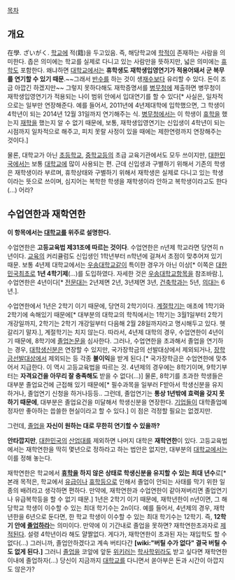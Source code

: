 [[목차]]
== 개요 ==
在學. ざいがく. [[학교]]에 적(籍)을 두고있음. 즉, 해당학교에 [[학적]]이 존재하는 사람을 의미한다. 좁은 의미에는 학교를 실제로 다니고 있는 사람만을 뜻하지만, 넓은 의미에는 [[휴학]]도 포함한다. 왜냐하면 [[대학교]]에서는 '''휴학생도 재학생입영연기가 적용어돼서 군 복무를 연기할 수 있기 때문'''.~~그래서 [[반수]]를 하는 것이 생[[재수]]보다 유리할 수 있다. 돈이 조금 아깝긴 하겠지만~~ 그렇지 못하다해도 재학증명서를 [[병무청]]에 제출하면 병무청이 재학생입영연기가 적용되는 나이 범위 안에서 입대연기를 할 수 있다[* 사실은, 일차적으로는 일부만 연장해준다. 예를 들어서, 2011년에 4년제대학에 입학했으면, 그 학생이 4학년이 되는 2014년 12월 31일까지 연기해주는 식. [[병무청]]에서는 이 학생이 [[휴학]]을 했는지 [[재학]]을 했는지 알 수 없기 때문에, 보통, 재학생입영연기는 신입생이 4학년이 되는 시점까지 일차적으로 해주고, 피치 못랄 사정이 있을 때에는 제한연령까지 연장해주는 것이다.]

물론, 대학교가 아닌 [[초등학교]], [[중학교]]등의 초급 교육기관에서도 모두 쓰이지만, [[대한민국]]에서는 보통 [[대학교]]에 많이 사용되는 편. 근데 신입생과 구별하기 위해서 기존의 학생은 재학생이라 부르며, 휴학상태와 구별하기 위해서 재학생은 실제로 다니고 있는 학생이라는 뜻으로 쓰이며, 심지어는 복학한 학생을 재학생이라 안하고 복학생이라고도 한다(...) 어라?

== 수업연한과 재학연한 ==
'''이 항목에서는 [[대학교]]를 위주로 설명한다.'''

수업연한은 '''고등교육법 제31조에 따르는 것이다'''. 수업연한은 n년제 학교라면 당연히 n년이다. [[교육]]의 커리큘럼도 신입생인 1학년부터 n학년에 걸쳐서 초점이 맞추어져 있기 때문. 보통 4년제 대학교에서는 [[우송대학교]]같이 특이한 경우가 아닌 이상[* 이쪽은 [[대한민국]]최초로 '''1년 4학기제'''(...)를 도입하였다. 자세한 것은 [[우송대학교]]항목을 참조바람.], 수업연한은 4년이다[* [[전문대]]는 2년제면 2년, 3년제면 3년, [[건축학과]]는 5년, [[의대]]는 6년.].

수업연한에서 1년은 2학기 이기 때문에, 당연히 2학기이다. [[계절학기]]는 애초에 1학기와 2학기에 속해있기 때문에[* 대부분의 대학교의 학칙에서는 1학기는 3월1일부터 2학기 개강일까지, 2학기는 2학기 개강일부터 다음해 2월 28일까지라고 명시해두고 있다. 헷갈리기 말자.], 계절학기는 치지 않는다. 따라서, 4년제 대학의 경우, 수업연한이 4년이기 때문에, 8학기에 [[졸업]][[논문]]을 심사한다. 그러나, 수업연한을 초과해서 졸업을 연기하는 경우, [[대학생]]신분은 연장할 수 있지만, 국가장학금의 선발대상에서 제외되거나, [[장학금]]선발대상에서 제외되는 등 각종 '''불이익'''을 받게 된다.[* 국가장학금은 수업연한에 맞추어서 지급한다. 이 역시 고등교육법을 따르는 것. 4년제의 경우에는 8학기이며, 9학기부터는 '''자격요건을 아무리 잘 충족해도''' 받을 수 없다(...)] 물론, 8학기를 초과한 학생들은 대부분 졸업요건에 근접해 있기 때문에[* 필수과목을 일부러 F받아서 학생신분을 유지하거나, 졸업연기 신청을 하거나등등.. 그런데, 졸업연기는 '''통상 1년밖에 효력을 갖지 못하기 때문에''', 대부분은 졸업요건을 미달해서 학생신분을 연장한다. [[기업]]들이 대학졸업예정자만 좋아하는 씁쓸한 현실이라고 할 수 있다.] 이 점은 걱정할 필요는 없겠지만.

그런데, [[졸업]]을 '''자신이 원하는 대로 무한히 연기할 수 있을까?'''

'''안타깝지만''', [[대한민국]]의 [[산업대]]를 제외하면 나머지 대학은 '''재학연한'''이 있다. 고등교육법에서는 재학연한을 딱히 몇년으로 정하라고 하는 법안은 없지만, 대부분의 [[대학교]]에서는 이를 정해 놓는다.

재학연한은 학교에서 '''[[휴학]]을 하지 않은 상태로 학생신분을 유지할 수 있는 최대 년수'''로[* 본래 목적은, 학교에서 [[유급]]이나 [[휴학]]등으로 인해서 졸업이 안되는 사태를 막기 위한 일종의 배려라고 생각하면 편하다. 만약에, 재학연한과 수업연한이 같아져버리면 졸업연기나 유급복학등을 할 수 없기 때문.] 1년은 2학기 이기 때문에, 재학년한이 n년이면, 그 해당학교 학생이 이수할 수 있는 최대 학기수는 2n이다. 예를 들어서, 4년제의 경우, 재학년한을 6년으로 둔다면, 한 학교 학생이 이수할 수 있는 최대 학기수는 12학기. 즉, '''12학기 안에 [[졸업]]하라'''는 의미이다. 만약에 이 기간내로 졸업을 못하면? 재학연한초과자로 [[제적]]된다. 설령 4학년이라 해도 얄짤없다. 게다가, 재학연한이 초과된 자는 재입학도 할 수 없다(...) 그러니까, 졸업안하겠다고 계속 버티다간 '''[wiki:"버틸 수가 없다" 결국 버틸 수도 없게 된다.]''' 그러니 [[졸업]]을 코앞에 앞둔 [[위키러]]는 [[학사]]학위라도 받고 싶다면 재학연한 이내에 졸업하자(...) 당신이 지금까지 [[대학교]]를 다니면서 쏟아부은 돈과 시간이 아깝지도 않은가?
